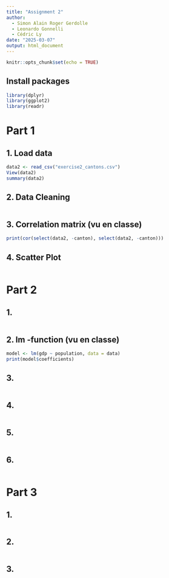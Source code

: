 ```yaml
---
title: "Assignment 2"
author: 
  - Simon Alain Roger Gerdolle
  - Leonardo Gonnelli
  - Cédric Ly
date: "2025-03-07"
output: html_document
---
```


```r
knitr::opts_chunk$set(echo = TRUE)
```

## Install packages
```r
library(dplyr)
library(ggplot2)
library(readr)
```

# Part 1
## 1. Load data
```r
data2 <- read_csv("exercise2_cantons.csv")
View(data2)
summary(data2)
```

## 2. Data Cleaning
```r

```

## 3. Correlation matrix (vu en classe)
```r
print(cor(select(data2, -canton), select(data2, -canton)))
```

## 4. Scatter Plot
```r

```

# Part 2
## 1. 
```r

```

## 2. lm -function (vu en classe)
```r
model <- lm(gdp ~ population, data = data)
print(model$coefficients)
```

## 3.
```r

```

## 4.
```r

```

## 5.
```r

```

## 6.
```r

```

# Part 3
## 1. 
```r

```

## 2. 
```r

```

## 3.
```r

```